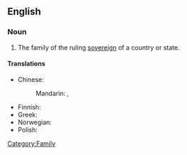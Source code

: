 ==English==

===Noun===
{{en-noun|sg=[[royal]] [[family]]|pl=royal families}}

# The family of the ruling [[sovereign]] of a country or state.

====Translations====
{{trans-top|family of ruling country}}
* Chinese:
*: Mandarin: {{t|cmn|皇室|tr=huángshì|sc=Hani}}, {{t-|cmn|王室|tr=wángshì|sc=Hani}}
{{trans-mid}}
* Finnish: {{t-|fi|kuningasperhe}}
* Greek: {{t|el|βασιλική οικογένεια|f|sc=Grek}}
* Norwegian: {{t|no|kongefamilie|m}}
* Polish: {{t+|pl|rodzina|f}} {{t+|pl|królewski|alt=królewska}}
{{trans-bottom}}

[[Category:Family]]